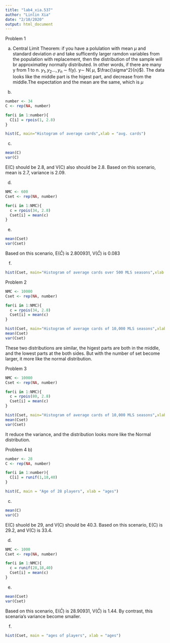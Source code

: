 ```yaml
---
title: "lab4_xia.537"
author: "Linlin Xia"
date: "2/10/2020"
output: html_document
---
```

Problem 1

a)
Central Limit Theorem: if you have a polulation with mean $\mu$
and standard deviation $\sigma$ and take sufficently larger ramdon variables from the population with replacement, then the distribution of the sample will br approximatley normally distributed. 
In other words, if there are many y from 1 to n.
$y_1, y_2 ..., y_n$ ${\sim}$ f(y). y${\sim}$ N( $\mu$, $\frac{\sigma^2}{n}$).
The data looks like the middle part is the higest part, and decrease from the middle.The expectation and the mean are the same, which is $\mu$

b)
```r
number <- 34
C <- rep(NA, number)

for(i in 1:number){
  C[i] = rpois(1, 2.8)
}

hist(C, main="Histogram of average cards",xlab = "avg. cards")
```

c)
```r
mean(C)
var(C)
```
E(C) should be 2.8, and V(C) also should be 2.8.
Based on this scenario, mean is 2.7, variance is 2.09.

d)
```r
NMC <- 600
Cset <- rep(NA, number)

for(i in 1:NMC){
  c = rpois(34, 2.8)
  Cset[i] = mean(c)
}
```

e)
```r
mean(Cset)
var(Cset)
```
Based on this scenario, E($\bar{C}$) is 2.800931, V($\bar{C}$) is 0.083

f)
```r
hist(Cset, main="Histogram of average cards over 500 MLS seasons",xlab = "avg. cards")
```

Problem 2
```r
NMC <- 10000
Cset <- rep(NA, number)

for(i in 1:NMC){
  c = rpois(34, 2.8)
  Cset[i] = mean(c)
}

hist(Cset, main="Histogram of average cards of 10,000 MLS seasons",xlab = "avg. cards")
mean(Cset)
var(Cset)
```
These two distributions are similar, the higest parts are both in the middle, and the lowest parts at the both sides. But with the number of set become larger, it more like the normal distribution.

Problem 3
```r
NMC <- 10000
Cset <- rep(NA, number)

for(i in 1:NMC){
  c = rpois(80, 2.8)
  Cset[i] = mean(c)
}

hist(Cset, main="Histogram of average cards of 10,000 MLS seasons",xlab = "avg. cards")
mean(Cset)
var(Cset)
```
It reduce the variance, and the distribution looks more like the Normal distribution.


Problem 4
b)
```r
number <- 28
C <- rep(NA, number)

for(i in 1:number){
  C[i] = runif(1,18,40)
}

hist(C, main = "Age of 28 players", xlab = "ages")
```

c)
```r
mean(C)
var(C)
```
E(C) shuold be 29, and V(C) should be 40.3.
Based on this scenario, E(C) is 29.2, and V(C) is 33.4.

d)
```r
NMC <- 1000
Cset <- rep(NA, number)

for(i in 1:NMC){
  c = runif(28,18,40)
  Cset[i] = mean(c)
}
```

e)
```r
mean(Cset)
var(Cset)
```
Based on this scenario, E($\bar{C}$) is 28.90931, V($\bar{C}$) is 1.44. By contrast, this scenaria's variance become smaller.

f)
```r
hist(Cset, main = "ages of players", xlab = "ages")
```
